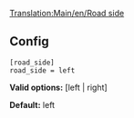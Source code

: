 [[Translation:Main/en/Road side]]

== Config ==

<pre>
[road_side]
road_side = left
</pre>

'''Valid options:''' [left | right]

'''Default:''' left